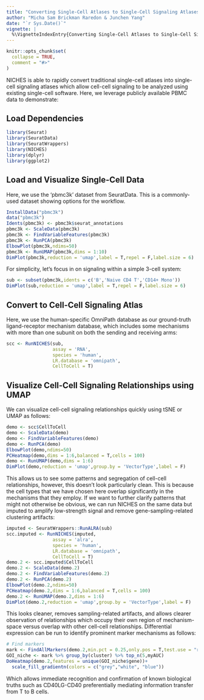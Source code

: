 ```yaml
---
title: "Converting Single-Cell Atlases to Single-Cell Signaling Atlases"
author: "Micha Sam Brickman Raredon & Junchen Yang"
date: "`r Sys.Date()`"
vignette: |
  %\VignetteIndexEntry{Converting Single-Cell Atlases to Single-Cell Signaling Atlases} %\VignetteEngine{knitr::rmarkdown} %\VignetteEncoding{UTF-8}
---
```


```r
knitr::opts_chunk$set(
  collapse = TRUE,
  comment = "#>"
)
```

NICHES is able to rapidly convert traditional single-cell atlases into single-cell signaling atlases which allow cell-cell signaling to be analyzed using existing single-cell software. Here, we leverage  publicly available PBMC data to demonstrate:

## Load Dependencies
```r
library(Seurat)
library(SeuratData)
library(SeuratWrappers)
library(NICHES)
library(dplyr)
library(ggplot2)
```

## Load and Visualize Single-Cell Data
Here, we use the 'pbmc3k' dataset from SeuratData. This is a commonly-used dataset showing options for the workflow.
```r
InstallData("pbmc3k")
data("pbmc3k")
Idents(pbmc3k) <- pbmc3k$seurat_annotations
pbmc3k <- ScaleData(pbmc3k)
pbmc3k <- FindVariableFeatures(pbmc3k)
pbmc3k <- RunPCA(pbmc3k)
ElbowPlot(pbmc3k,ndims=50)
pbmc3k <- RunUMAP(pbmc3k,dims = 1:10)
DimPlot(pbmc3k,reduction = 'umap',label = T,repel = F,label.size = 6)
```

For simplicity, let's focus in on signaling within a simple 3-cell system:
```r
sub <- subset(pbmc3k,idents = c('B','Naive CD4 T','CD14+ Mono'))
DimPlot(sub,reduction = 'umap',label = T,repel = F,label.size = 6)
```

## Convert to Cell-Cell Signaling Atlas
Here, we use the human-specific OmniPath database as our ground-truth ligand-receptor mechanism database, which includes some mechanisms with more than one subunit on both the sending and receiving arms:
```r
scc <- RunNICHES(sub,
                 assay = 'RNA',
                 species = 'human',
                 LR.database = 'omnipath',
                 CellToCell = T)
```

## Visualize Cell-Cell Signaling Relationships using UMAP
We can visualize cell-cell signaling relationships quickly using tSNE or UMAP as follows:
```r
demo <- scc$CellToCell
demo <- ScaleData(demo)
demo <- FindVariableFeatures(demo)
demo <- RunPCA(demo)
ElbowPlot(demo,ndims=50)
PCHeatmap(demo,dims = 1:6,balanced = T,cells = 100)
demo <- RunUMAP(demo,dims = 1:6)
DimPlot(demo,reduction = 'umap',group.by = 'VectorType',label = F)
```

This allows us to see some patterns and segregation of cell-cell relationships, however, this doesn't look particularly clean. This is because the cell types that we have chosen here overlap significantly in the mechanisms that they employ. If we want to further clarify patterns that might not otherwise be obvious, we can run NICHES on the same data but imputed to amplify low-strength signal and remove gene-sampling-related clustering artifacts:

```r
imputed <- SeuratWrappers::RunALRA(sub)
scc.imputed <- RunNICHES(imputed,
                 assay = 'alra',
                 species = 'human',
                 LR.database = 'omnipath',
                 CellToCell = T)
demo.2 <- scc.imputed$CellToCell
demo.2 <- ScaleData(demo.2)
demo.2 <- FindVariableFeatures(demo.2)
demo.2 <- RunPCA(demo.2)
ElbowPlot(demo.2,ndims=50)
PCHeatmap(demo.2,dims = 1:6,balanced = T,cells = 100)
demo.2 <- RunUMAP(demo.2,dims = 1:6)
DimPlot(demo.2,reduction = 'umap',group.by = 'VectorType',label = F)
```

This looks cleaner, removes sampling-related artifacts, and allows clearer observation of relationships which occupy their own region of mechanism-space versus overlap with other cell-cell relationships. Differential expression can be run to identify prominent marker mechanisms as follows:

```r
# Find markers
mark <- FindAllMarkers(demo.2,min.pct = 0.25,only.pos = T,test.use = "roc")
GOI_niche <- mark %>% group_by(cluster) %>% top_n(5,myAUC)
DoHeatmap(demo.2,features = unique(GOI_niche$gene))+ 
  scale_fill_gradientn(colors = c("grey","white", "blue"))
```

Which allows immediate recognition and confirmation of known biological truths such as CD40LG-CD40 preferentially mediating information transfer from T to B cells.